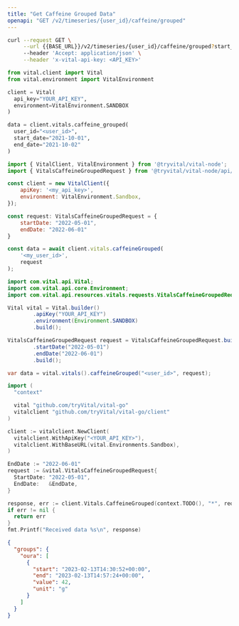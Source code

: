 ```yaml
---
title: "Get Caffeine Grouped Data"
openapi: "GET /v2/timeseries/{user_id}/caffeine/grouped"
---
```


<RequestExample>

```bash cURL
curl --request GET \
     --url {{BASE_URL}}/v2/timeseries/{user_id}/caffeine/grouped?start_date={{START_DATE}}&end_date={{END_DATE}} \
     --header 'Accept: application/json' \
     --header 'x-vital-api-key: <API_KEY>'
```

```python Python
from vital.client import Vital
from vital.environment import VitalEnvironment

client = Vital(
  api_key="YOUR_API_KEY",
  environment=VitalEnvironment.SANDBOX
)

data = client.vitals.caffeine_grouped(
  user_id="<user_id>", 
  start_date="2021-10-01", 
  end_date="2021-10-02"
)
```

```javascript Node
import { VitalClient, VitalEnvironment } from '@tryvital/vital-node';
import { VitalsCaffeineGroupedRequest } from '@tryvital/vital-node/api/resources/vitals';

const client = new VitalClient({
    apiKey: '<my_api_key>',
    environment: VitalEnvironment.Sandbox,
});

const request: VitalsCaffeineGroupedRequest = {
    startDate: "2022-05-01",
    endDate: "2022-06-01"
}

const data = await client.vitals.caffeineGrouped(
    '<my_user_id>',
    request
);
```

```java Java
import com.vital.api.Vital;
import com.vital.api.core.Environment;
import com.vital.api.resources.vitals.requests.VitalsCaffeineGroupedRequest;

Vital vital = Vital.builder()
        .apiKey("YOUR_API_KEY")
        .environment(Environment.SANDBOX)
        .build();

VitalsCaffeineGroupedRequest request = VitalsCaffeineGroupedRequest.builder()
        .startDate("2022-05-01")
        .endDate("2022-06-01")
        .build();

var data = vital.vitals().caffeineGrouped("<user_id>", request);
```

```go Go
import (
  "context"

  vital "github.com/tryVital/vital-go"
  vitalclient "github.com/tryVital/vital-go/client"
)

client := vitalclient.NewClient(
  vitalclient.WithApiKey("<YOUR_API_KEY>"),
  vitalclient.WithBaseURL(vital.Environments.Sandbox),
)

EndDate := "2022-06-01"
request := &vital.VitalsCaffeineGroupedRequest{
  StartDate: "2022-05-01",
  EndDate:   &EndDate,
}

response, err := client.Vitals.CaffeineGrouped(context.TODO(), "*", request)
if err != nil {
  return err
}
fmt.Printf("Received data %s\n", response)
```

</RequestExample>

<ResponseExample>

```json Example
{
  "groups": {
    "oura": [
      {
        "start": "2023-02-13T14:30:52+00:00",
        "end": "2023-02-13T14:57:24+00:00",
        "value": 42,
        "unit": "g"
      }
    ]
  }
}
```

</ResponseExample>
